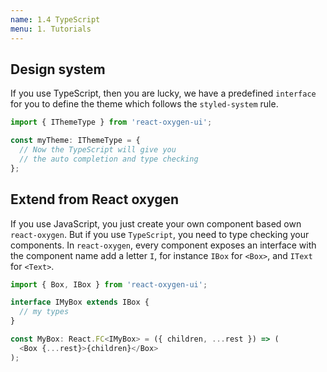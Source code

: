 ```yaml
---
name: 1.4 TypeScript
menu: 1. Tutorials
---
```


## Design system

If you use TypeScript, then you are lucky, we have a predefined `interface` for you to define the theme which follows the `styled-system` rule.

```typescript
import { IThemeType } from 'react-oxygen-ui';

const myTheme: IThemeType = {
  // Now the TypeScript will give you
  // the auto completion and type checking
};
```

## Extend from React oxygen

If you use JavaScript, you just create your own component based own `react-oxygen`. But if you use `TypeScript`, you need to type checking your components. In `react-oxygen`, every component exposes an interface with the component name add a letter `I`, for instance `IBox` for `<Box>`, and `IText` for `<Text>`.

```typescript
import { Box, IBox } from 'react-oxygen-ui';

interface IMyBox extends IBox {
  // my types
}

const MyBox: React.FC<IMyBox> = ({ children, ...rest }) => (
  <Box {...rest}>{children}</Box>
);
```
